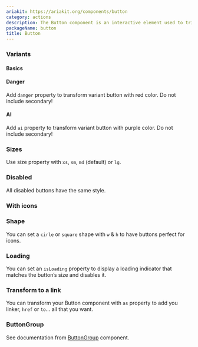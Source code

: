 ```yaml
---
ariakit: https://ariakit.org/components/button
category: actions
description: The Button component is an interactive element used to trigger actions or events within an application. It provides a consistent and accessible way for users to interact with the interface, featuring customizable styles and states (e.g., default, hover, active, disabled).
packageName: button
title: Button
---
```


### Variants

#### Basics

<div data-playground="variants.tsx" data-component="Button"></div>

#### Danger

Add `danger` property to transform variant button with red color. Do not include secondary!

<div data-playground="danger.tsx" data-component="Button"></div>

#### AI

Add `ai` property to transform variant button with purple color. Do not include secondary!

<div data-playground="ai.tsx" data-component="Button"></div>

### Sizes

Use size property with `xs`, `sm`, `md` (default) or `lg`.

<div data-playground="sizes.tsx" data-component="Button"></div>

### Disabled

All disabled buttons have the same style.

<div data-playground="disabled.tsx" data-component="Button"></div>

### With icons

<div data-playground="icons.tsx" data-component="Button"></div>

### Shape

You can set a `cirle` or `square` shape with `w` & `h` to have buttons perfect for icons.

<div data-playground="shapes.tsx" data-component="Button"></div>

### Loading

You can set an `isLoading` property to display a loading indicator that matches the button’s size and disables it.

<div data-playground="is-loading.tsx" data-component="Button"></div>

### Transform to a link

You can transform your Button component with `as` property to add you linker, `href` or `to`... all that you want.

<div data-playground="link.tsx" data-component="Button"></div>

### ButtonGroup

See documentation from [ButtonGroup](/components/button-group) component.
